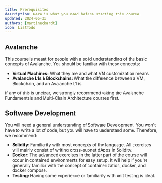 ```yaml
---
title: Prerequisites
description: Here is what you need before starting this course.
updated: 2024-05-31
authors: [martineckardt]
icon: ListTodo
---
```


## Avalanche

This course is meant for people with a solid understanding of the basic concepts of Avalanche. You should be familiar with these concepts:

- **Virtual Machines:** What they are and what VM customization means
- **Avalanche L1s & Blockchains:** What the difference between a VM, Blockchain, and an Avalanche L1 is

If any of this is unclear, we strongly recommend taking the Avalanche Fundamentals and Multi-Chain Architecture courses first.

## Software Development

You will need a general understanding of Software Development. You won't have to write a lot of code, but you will have to understand some. Therefore, we recommend:

- **Solidity:** Familiarity with most concepts of the language. All exercises will mainly consist of writing cross-subnet dApps in Solidity.
- **Docker:** The advanced exercises in the latter part of the course will occur in contained environments for easy setup. It will help if you're generally familiar with the concept of containerization, docker, and docker compose.
- **Testing:** Having some experience or familiarity with unit testing is ideal.